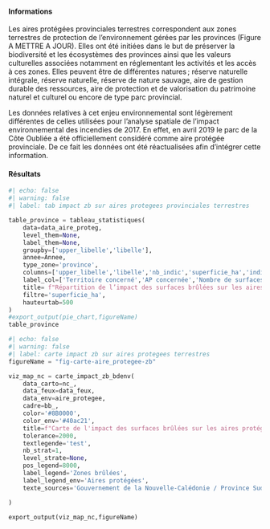 #### Informations

Les aires protégées provinciales terrestres correspondent aux zones terrestres de protection de l’environnement gérées par les provinces (Figure A METTRE A JOUR). Elles ont été initiées dans le but de préserver la biodiversité et les écosystèmes des provinces ainsi que les valeurs culturelles associées notamment en réglementant les activités et les accès à ces zones. Elles peuvent être de différentes natures ; réserve naturelle intégrale, réserve naturelle, réserve de nature sauvage, aire de gestion durable des ressources, aire de protection et de valorisation du patrimoine naturel et culturel ou encore de type parc provincial.

Les données relatives à cet enjeu environnemental sont légèrement différentes de celles utilisées pour l’analyse spatiale de l’impact environnemental des incendies de 2017. En effet, en avril 2019 le parc de la Côte Oubliée a été officiellement considéré comme aire protégée provinciale. De ce fait les données ont été réactualisées afin d’intégrer cette information.

#### Résultats

```python
#| echo: false
#| warning: false
#| label: tab impact zb sur aires protegees provinciales terrestres

table_province = tableau_statistiques(
    data=data_aire_proteg,
    level_them=None,
    label_them=None,
    groupby=['upper_libelle','libelle'],
    annee=Annee,
    type_zone='province',
    columns=['upper_libelle','libelle','nb_indic','superficie_ha','indicateur_3'],
    label_col=['Territoire concerné','AP concernée','Nombre de surfaces brûlées','Surface brûlée (ha)','Part de la superficie impactée par les surfaces brûlées'],
    title= f"Répartition de l’impact des surfaces brûlées sur les aires protégées terrestres à l'échelle provinciale pour l’année {Annee}",
    filtre='superficie_ha',
    hauteurtab=500
)
#export_output(pie_chart,figureName)
table_province

```

```python
#| echo: false
#| warning: false
#| label: carte impact zb sur aires protegees terrestres
figureName = "fig-carte-aire_protegee-zb"

viz_map_nc = carte_impact_zb_bdenv(
    data_carto=nc_,
    data_feux=data_feux,
    data_env=aire_protegee,
    cadre=bb_,
    color='#8B0000',
    color_env='#40ac21',
    title=f"Carte de l'impact des surfaces brûlées sur les aires protégées en {Annee}",
    tolerance=2000,
    textlegende='test',
    nb_strat=1,
    level_strate=None,
    pos_legend=8000,
    label_legend='Zones brûlées',
    label_legend_env='Aires protégées',
    texte_sources='Gouvernement de la Nouvelle-Calédonie / Province Sud / UN Environnement World n\ Conservation monitoring Centre (UNEP-WCMC)/ OEIL / Copernicus'

)

export_output(viz_map_nc,figureName)

```
